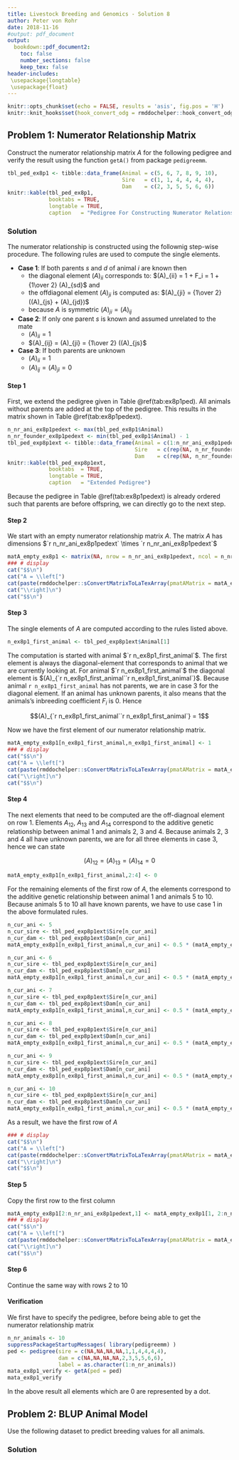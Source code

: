 ```yaml
---
title: Livestock Breeding and Genomics - Solution 8
author: Peter von Rohr
date: 2018-11-16
#output: pdf_document 
output:
  bookdown::pdf_document2:
    toc: false
    number_sections: false
    keep_tex: false
header-includes:
 \usepackage{longtable}
 \usepackage{float}
---
```


```r
knitr::opts_chunk$set(echo = FALSE, results = 'asis', fig.pos = 'H')
knitr::knit_hooks$set(hook_convert_odg = rmddochelper::hook_convert_odg)
```

## Problem 1: Numerator Relationship Matrix
Construct the numerator relationship matrix $A$ for the following pedigree and verify the result using the function `getA()` from package `pedigreemm`. 

```r
tbl_ped_ex8p1 <- tibble::data_frame(Animal = c(5, 6, 7, 8, 9, 10),
                                    Sire   = c(1, 1, 4, 4, 4, 4),
                                    Dam    = c(2, 3, 5, 5, 6, 6))
knitr::kable(tbl_ped_ex8p1, 
             booktabs = TRUE,
             longtable = TRUE,
             caption   = "Pedigree For Constructing Numerator Relationship Matrix")
```


### Solution
The numerator relationship is constructed using the follownig step-wise procedure. The following rules are used to compute the single elements.

* __Case 1__: If both parents $s$ and $d$ of animal $i$ are known then 
    + the diagonal element $(A)_{ii}$ corresponds to:  $(A)_{ii} = 1 + F_i = 1 + {1\over 2} (A)_{sd}$ and
    + the offdiagonal element $(A)_{ji}$ is computed as:  $(A)_{ji} = {1\over 2} ((A)_{js} + (A)_{jd})$
    + because $A$ is symmetric $(A)_{ji} = (A)_{ij}$
    
* __Case 2__: If only one parent $s$ is known and assumed unrelated to the mate
    + $(A)_{ii} = 1$
    + $(A)_{ij} = (A)_{ji} = {1\over 2} ((A)_{js}$
    
* __Case 3__: If both parents are unknown    
    + $(A)_{ii} = 1$
    + $(A)_{ij} = (A)_{ji} = 0$


#### Step 1
First, we extend the pedigree given in Table \@ref(tab:ex8p1ped). All animals without parents are added at the top of the pedigree. This results in the matrix shown in Table \@ref(tab:ex8p1pedext). 

```r
n_nr_ani_ex8p1pedext <- max(tbl_ped_ex8p1$Animal)
n_nr_founder_ex8p1pedext <- min(tbl_ped_ex8p1$Animal) - 1
tbl_ped_exp8p1ext <- tibble::data_frame(Animal = c(1:n_nr_ani_ex8p1pedext),
                                        Sire   = c(rep(NA, n_nr_founder_ex8p1pedext), tbl_ped_ex8p1$Sire),
                                        Dam    = c(rep(NA, n_nr_founder_ex8p1pedext), tbl_ped_ex8p1$Dam))
knitr::kable(tbl_ped_exp8p1ext,
             booktabs  = TRUE,
             longtable = TRUE,
             caption   = "Extended Pedigree")
```

Because the pedigree in Table \@ref(tab:ex8p1pedext) is already ordered such that parents are before offspring, we can directly go to the next step.


#### Step 2
We start with an empty numerator relationship matrix $A$. The matrix $A$ has dimensions $`r n_nr_ani_ex8p1pedext` \times `r n_nr_ani_ex8p1pedext`$ 

```r
matA_empty_ex8p1 <- matrix(NA, nrow = n_nr_ani_ex8p1pedext, ncol = n_nr_ani_ex8p1pedext)
### # display
cat("$$\n")
cat("A = \\left[")
cat(paste(rmddochelper::sConvertMatrixToLaTexArray(pmatAMatrix = matA_empty_ex8p1), collapse = "\n"), "\n")
cat("\\right]\n")
cat("$$\n")
```


#### Step 3
The single elements of $A$ are computed according to the rules listed above. 


```r
n_ex8p1_first_animal <- tbl_ped_exp8p1ext$Animal[1]
```

The computation is started with animal $`r n_ex8p1_first_animal`$. The first element is always the diagonal-element that corresponds to animal that we are currently looking at. For animal $`r n_ex8p1_first_animal`$ the diagonal element is $(A)_{`r n_ex8p1_first_animal``r n_ex8p1_first_animal`}$. Because animal `r n_ex8p1_first_animal` has not parents, we are in case 3 for the diagonal element. If an animal has unknown parents, it also means that the animals's inbreeding coefficient $F_i$ is $0$. Hence

$$(A)_{`r n_ex8p1_first_animal``r n_ex8p1_first_animal`} = 1$$

Now we have the first element of our numerator relationship matrix.

```r
matA_empty_ex8p1[n_ex8p1_first_animal,n_ex8p1_first_animal] <- 1
### # display
cat("$$\n")
cat("A = \\left[")
cat(paste(rmddochelper::sConvertMatrixToLaTexArray(pmatAMatrix = matA_empty_ex8p1), collapse = "\n"), "\n")
cat("\\right]\n")
cat("$$\n")
```


#### Step 4
The next elements that need to be computed are the off-diagnoal element on row $1$. Elements $A_{12}$, $A_{13}$ and $A_{14}$ correspond to the additive genetic relationship between animal $1$ and animals $2$, $3$ and $4$. Because animals $2$, $3$ and $4$ all have unknown parents, we are for all three elements in case 3, hence we can state

$$(A)_{12} = (A)_{13} = (A)_{14} = 0$$

```r
matA_empty_ex8p1[n_ex8p1_first_animal,2:4] <- 0
```

For the remaining elements of the first row of $A$, the elements correspond to the additive genetic relationship between animal $1$ and animals $5$ to $10$. Because animals $5$ to $10$ all have known parents, we have to use case 1 in the above formulated rules.


```r
n_cur_ani <- 5
n_cur_sire <- tbl_ped_exp8p1ext$Sire[n_cur_ani]
n_cur_dam <- tbl_ped_exp8p1ext$Dam[n_cur_ani]
matA_empty_ex8p1[n_ex8p1_first_animal,n_cur_ani] <- 0.5 * (matA_empty_ex8p1[n_ex8p1_first_animal,n_cur_sire] + matA_empty_ex8p1[n_ex8p1_first_animal,n_cur_dam])
```

\begin{equation}
(A)_{`r n_ex8p1_first_animal``r n_cur_ani`}  =  {1\over 2}\left( (A)_{`r n_ex8p1_first_animal``r n_cur_sire`} + (A)_{`r n_ex8p1_first_animal``r n_cur_dam`} \right)
                                             =  {1\over 2}\left( `r matA_empty_ex8p1[n_ex8p1_first_animal,n_cur_sire]` + `r matA_empty_ex8p1[n_ex8p1_first_animal,n_cur_dam]`  \right)
                                             =  `r matA_empty_ex8p1[n_ex8p1_first_animal,n_cur_ani]` \notag
\end{equation}


```r
n_cur_ani <- 6
n_cur_sire <- tbl_ped_exp8p1ext$Sire[n_cur_ani]
n_cur_dam <- tbl_ped_exp8p1ext$Dam[n_cur_ani]
matA_empty_ex8p1[n_ex8p1_first_animal,n_cur_ani] <- 0.5 * (matA_empty_ex8p1[n_ex8p1_first_animal,n_cur_sire] + matA_empty_ex8p1[n_ex8p1_first_animal,n_cur_dam])
```

\begin{equation}
(A)_{`r n_ex8p1_first_animal``r n_cur_ani`}  =  {1\over 2}\left( (A)_{`r n_ex8p1_first_animal``r n_cur_sire`} + (A)_{`r n_ex8p1_first_animal``r n_cur_dam`} \right)
                                             =  {1\over 2}\left( `r matA_empty_ex8p1[n_ex8p1_first_animal,n_cur_sire]` + `r matA_empty_ex8p1[n_ex8p1_first_animal,n_cur_dam]`  \right)
                                             =  `r matA_empty_ex8p1[n_ex8p1_first_animal,n_cur_ani]` \notag
\end{equation}



```r
n_cur_ani <- 7
n_cur_sire <- tbl_ped_exp8p1ext$Sire[n_cur_ani]
n_cur_dam <- tbl_ped_exp8p1ext$Dam[n_cur_ani]
matA_empty_ex8p1[n_ex8p1_first_animal,n_cur_ani] <- 0.5 * (matA_empty_ex8p1[n_ex8p1_first_animal,n_cur_sire] + matA_empty_ex8p1[n_ex8p1_first_animal,n_cur_dam])
```

\begin{equation}
(A)_{`r n_ex8p1_first_animal``r n_cur_ani`}  =  {1\over 2}\left( (A)_{`r n_ex8p1_first_animal``r n_cur_sire`} + (A)_{`r n_ex8p1_first_animal``r n_cur_dam`} \right)
                                             =  {1\over 2}\left( `r matA_empty_ex8p1[n_ex8p1_first_animal,n_cur_sire]` + `r matA_empty_ex8p1[n_ex8p1_first_animal,n_cur_dam]`  \right)
                                             =  `r matA_empty_ex8p1[n_ex8p1_first_animal,n_cur_ani]` \notag
\end{equation}



```r
n_cur_ani <- 8
n_cur_sire <- tbl_ped_exp8p1ext$Sire[n_cur_ani]
n_cur_dam <- tbl_ped_exp8p1ext$Dam[n_cur_ani]
matA_empty_ex8p1[n_ex8p1_first_animal,n_cur_ani] <- 0.5 * (matA_empty_ex8p1[n_ex8p1_first_animal,n_cur_sire] + matA_empty_ex8p1[n_ex8p1_first_animal,n_cur_dam])
```

\begin{equation}
(A)_{`r n_ex8p1_first_animal``r n_cur_ani`}  =  {1\over 2}\left( (A)_{`r n_ex8p1_first_animal``r n_cur_sire`} + (A)_{`r n_ex8p1_first_animal``r n_cur_dam`} \right)
                                             =  {1\over 2}\left( `r matA_empty_ex8p1[n_ex8p1_first_animal,n_cur_sire]` + `r matA_empty_ex8p1[n_ex8p1_first_animal,n_cur_dam]`  \right)
                                             =  `r matA_empty_ex8p1[n_ex8p1_first_animal,n_cur_ani]` \notag
\end{equation}



```r
n_cur_ani <- 9
n_cur_sire <- tbl_ped_exp8p1ext$Sire[n_cur_ani]
n_cur_dam <- tbl_ped_exp8p1ext$Dam[n_cur_ani]
matA_empty_ex8p1[n_ex8p1_first_animal,n_cur_ani] <- 0.5 * (matA_empty_ex8p1[n_ex8p1_first_animal,n_cur_sire] + matA_empty_ex8p1[n_ex8p1_first_animal,n_cur_dam])
```

\begin{equation}
(A)_{`r n_ex8p1_first_animal``r n_cur_ani`}  =  {1\over 2}\left( (A)_{`r n_ex8p1_first_animal``r n_cur_sire`} + (A)_{`r n_ex8p1_first_animal``r n_cur_dam`} \right)
                                             =  {1\over 2}\left( `r matA_empty_ex8p1[n_ex8p1_first_animal,n_cur_sire]` + `r matA_empty_ex8p1[n_ex8p1_first_animal,n_cur_dam]`  \right)
                                             =  `r matA_empty_ex8p1[n_ex8p1_first_animal,n_cur_ani]` \notag
\end{equation}


```r
n_cur_ani <- 10
n_cur_sire <- tbl_ped_exp8p1ext$Sire[n_cur_ani]
n_cur_dam <- tbl_ped_exp8p1ext$Dam[n_cur_ani]
matA_empty_ex8p1[n_ex8p1_first_animal,n_cur_ani] <- 0.5 * (matA_empty_ex8p1[n_ex8p1_first_animal,n_cur_sire] + matA_empty_ex8p1[n_ex8p1_first_animal,n_cur_dam])
```

\begin{equation}
(A)_{`r n_ex8p1_first_animal``r n_cur_ani`}  =  {1\over 2}\left( (A)_{`r n_ex8p1_first_animal``r n_cur_sire`} + (A)_{`r n_ex8p1_first_animal``r n_cur_dam`} \right)
                                             =  {1\over 2}\left( `r matA_empty_ex8p1[n_ex8p1_first_animal,n_cur_sire]` + `r matA_empty_ex8p1[n_ex8p1_first_animal,n_cur_dam]`  \right)
                                             =  `r matA_empty_ex8p1[n_ex8p1_first_animal,n_cur_ani]` \notag
\end{equation}

As a result, we have the first row of $A$

```r
### # display
cat("$$\n")
cat("A = \\left[")
cat(paste(rmddochelper::sConvertMatrixToLaTexArray(pmatAMatrix = matA_empty_ex8p1), collapse = "\n"), "\n")
cat("\\right]\n")
cat("$$\n")
```


#### Step 5
Copy the first row to the first column

```r
matA_empty_ex8p1[2:n_nr_ani_ex8p1pedext,1] <- matA_empty_ex8p1[1, 2:n_nr_ani_ex8p1pedext]
### # display
cat("$$\n")
cat("A = \\left[")
cat(paste(rmddochelper::sConvertMatrixToLaTexArray(pmatAMatrix = matA_empty_ex8p1), collapse = "\n"), "\n")
cat("\\right]\n")
cat("$$\n")
```


#### Step 6
Continue the same way with rows $2$ to $10$


#### Verification
We first have to specify the pedigree, before being able to get the numerator relationship matrix

```r
n_nr_animals <- 10
suppressPackageStartupMessages( library(pedigreemm) )
ped <- pedigree(sire = c(NA,NA,NA,NA,1,1,4,4,4,4), 
                dam = c(NA,NA,NA,NA,2,3,5,5,6,6), 
                label = as.character(1:n_nr_animals))
mata_ex8p1_verify <- getA(ped = ped)
mata_ex8p1_verify
```

In the above result all elements which are $0$ are represented by a dot.


## Problem 2: BLUP Animal Model
Use the following dataset to predict breeding values for all animals.





### Solution
